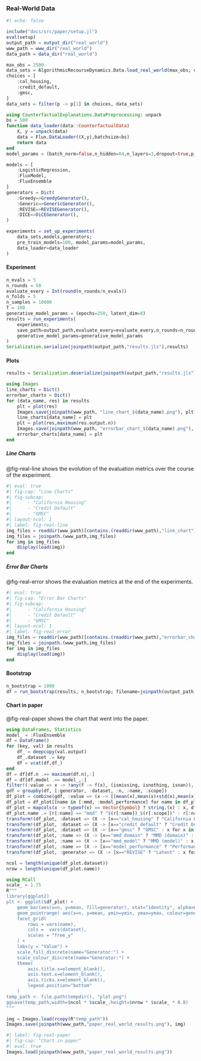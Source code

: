### Real-World Data

```julia
#| echo: false

include("docs/src/paper/setup.jl")
eval(setup)
output_path = output_dir("real_world")
www_path = www_dir("real_world")
data_path = data_dir("real_world")
```

```julia
max_obs = 2500
data_sets = AlgorithmicRecourseDynamics.Data.load_real_world(max_obs; data_dir=data_path)
choices = [
    :cal_housing, 
    :credit_default, 
    :gmsc, 
]
data_sets = filter(p -> p[1] in choices, data_sets)
```

```julia
using CounterfactualExplanations.DataPreprocessing: unpack
bs = 500
function data_loader(data::CounterfactualData)
    X, y = unpack(data)
    data = Flux.DataLoader((X,y),batchsize=bs)
    return data
end
model_params = (batch_norm=false,n_hidden=64,n_layers=3,dropout=true,p_dropout=0.5)
```


```julia
models = [
    :LogisticRegression, 
    :FluxModel, 
    :FluxEnsemble
]
generators = Dict(
    :Greedy=>GreedyGenerator(), 
    :Generic=>GenericGenerator(),
    :REVISE=>REVISEGenerator(),
    :DICE=>DiCEGenerator(),
)
```

```julia
experiments = set_up_experiments(
    data_sets,models,generators; 
    pre_train_models=100, model_params=model_params, 
    data_loader=data_loader
)
```

#### Experiment

```julia
n_evals = 5
n_rounds = 50
evaluate_every = Int(round(n_rounds/n_evals))
n_folds = 5
n_samples = 10000
T = 100
generative_model_params = (epochs=250, latent_dim=8)
results = run_experiments(
    experiments;
    save_path=output_path,evaluate_every=evaluate_every,n_rounds=n_rounds, n_folds=n_folds, T=T, n_samples=n_samples,
    generative_model_params=generative_model_params
)
Serialization.serialize(joinpath(output_path,"results.jls"),results)
```

#### Plots

```julia
results = Serialization.deserialize(joinpath(output_path,"results.jls"))
```

```julia
using Images
line_charts = Dict()
errorbar_charts = Dict()
for (data_name, res) in results
    plt = plot(res)
    Images.save(joinpath(www_path, "line_chart_$(data_name).png"), plt)
    line_charts[data_name] = plt
    plt = plot(res,maximum(res.output.n))
    Images.save(joinpath(www_path, "errorbar_chart_$(data_name).png"), plt)
    errorbar_charts[data_name] = plt
end
```

##### Line Charts

@fig-real-line shows the evolution of the evaluation metrics over the course of the experiment.

```julia
#| eval: true
#| fig-cap: "Line Charts"
#| fig-subcap: 
#|      - "California Housing"
#|      - "Credit Default"
#|      - "GMSC"
#| layout-ncol: 1
#| label: fig-real-line
img_files = readdir(www_path)[contains.(readdir(www_path),"line_chart")]
img_files = joinpath.(www_path,img_files)
for img in img_files
    display(load(img))
end
```

##### Error Bar Charts

@fig-real-error shows the evaluation metrics at the end of the experiments.

```julia
#| eval: true
#| fig-cap: "Error Bar Charts"
#| fig-subcap: 
#|      - "California Housing"
#|      - "Credit Default"
#|      - "GMSC"
#| layout-ncol: 1
#| label: fig-real-error
img_files = readdir(www_path)[contains.(readdir(www_path),"errorbar_chart")]
img_files = joinpath.(www_path,img_files)
for img in img_files
    display(load(img))
end
```

#### Bootstrap

```julia
n_bootstrap = 1000
df = run_bootstrap(results, n_bootstrap; filename=joinpath(output_path,"bootstrap.csv"))
```



#### Chart in paper

@fig-real-paper shows the chart that went into the paper.

```julia
using DataFrames, Statistics
model_ = :FluxEnsemble
df = DataFrame() 
for (key, val) in results
    df_ = deepcopy(val.output)
    df_.dataset .= key
    df = vcat(df,df_)
end
df = df[df.n .== maximum(df.n),:]
df = df[df.model .== model_,:]
filter!(:value => x -> !any(f -> f(x), (ismissing, isnothing, isnan)), df)
gdf = groupby(df, [:generator, :dataset, :n, :name, :scope])
df_plot = combine(gdf, :value => (x -> [(mean(x),mean(x)+std(x),mean(x)-std(x))]) => [:mean, :ymax, :ymin])
df_plot = df_plot[[name in [:mmd, :model_performance] for name in df_plot.name],:]
df_plot = mapcols(x -> typeof(x) == Vector{Symbol} ? string.(x) : x, df_plot)
df_plot.name .= [r[:name] == "mmd" ? "$(r[:name])_$(r[:scope])" : r[:name] for r in eachrow(df_plot)]
transform!(df_plot, :dataset => (X -> [x=="cal_housing" ? "California Housing" : x for x in X]) => :dataset)
transform!(df_plot, :dataset => (X -> [x=="credit_default" ? "Credit Default" : x for x in X]) => :dataset)
transform!(df_plot, :dataset => (X -> [x=="gmsc" ? "GMSC" : x for x in X]) => :dataset)
transform!(df_plot, :name => (X -> [x=="mmd_domain" ? "MMD (domain)" : x for x in X]) => :name)
transform!(df_plot, :name => (X -> [x=="mmd_model" ? "MMD (model)" : x for x in X]) => :name)
transform!(df_plot, :name => (X -> [x=="model_performance" ? "Performance" : x for x in X]) => :name)
transform!(df_plot, :generator => (X -> [x=="REVISE" ? "Latent" : x for x in X]) => :generator)

ncol = length(unique(df_plot.dataset))
nrow = length(unique(df_plot.name))

using RCall
scale_ = 1.75
R"""
library(ggplot2)
plt <- ggplot($df_plot) +
    geom_bar(aes(x=n, y=mean, fill=generator), stat="identity", alpha=0.5, position="dodge") +
    geom_pointrange( aes(x=n, y=mean, ymin=ymin, ymax=ymax, colour=generator), alpha=0.9, position=position_dodge(width=0.9), size=0.5) +
    facet_grid(
        rows = vars(name),
        cols =  vars(dataset), 
        scales = "free_y"
    ) +
    labs(y = "Value") + 
    scale_fill_discrete(name="Generator:") +
    scale_colour_discrete(name="Generator:") +
    theme(
        axis.title.x=element_blank(),
        axis.text.x=element_blank(),
        axis.ticks.x=element_blank(),
        legend.position="bottom"
    )
temp_path <- file.path(tempdir(), "plot.png")
ggsave(temp_path,width=$ncol * $scale_,height=$nrow * $scale_ * 0.8) 
"""

img = Images.load(rcopy(R"temp_path"))
Images.save(joinpath(www_path,"paper_real_world_results.png"), img)
```

```julia
#| label: fig-real-paper
#| fig-cap: "Chart in paper"
#| eval: true
Images.load(joinpath(www_path,"paper_real_world_results.png"))
```




